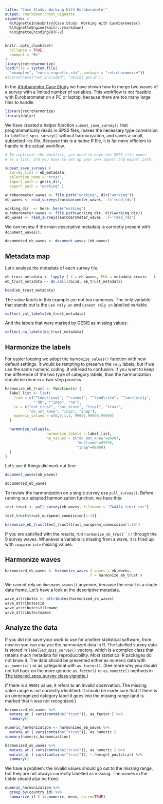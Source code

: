 ```yaml
---
title: "Case Study: Working With Eurobarometer"
output: rmarkdown::html_vignette
vignette: >
  %\VignetteIndexEntry{Case Study: Working With Eurobarometer}
  %\VignetteEngine{knitr::rmarkdown}
  %\VignetteEncoding{UTF-8}
---
```


```r
knitr::opts_chunk$set(
  collapse = TRUE,
  comment = "#>"
)
library(retroharmonize)
load(file = system.file(
  "examples", "eurob_vignette.rda", package = "retroharmonize"))
#source(here("not_included", "daniel_env.R"))
```

In the [Afrobaromter Case Study](http://retroharmonize.satellitereport.com/articles/afrobarometer.html) we have shown how to merge two waves of a survey with a limited number of variables.  This workflow is not feasible with Eurobarometer on a PC or laptop, because there are too many large files to handle. 


```r
library(retroharmonize)
library(dplyr)
```

We have created a helper function `subset_save_survey()` that programmatically reads in SPSS files, makes the necessary type conversion to `labelled_spss_survey()` without harmonization, and saves a small, subsetted `rds` file. Because this is a native R file, it is far more efficient to handle in the actual workflow.

```r
# To replicate the worklist, you need to have the SPSS file names 
# as a list, and you have to set up your own import and export path.

subset_save_surveys ( 
  survey_list = eb_metadata, 
  selection_name = "trust",
  import_path = gesis_dir, 
  export_path = "working" )

```

```r
eurobarometer_waves <- file.path("working", dir("working"))
eb_waves <- read_surveys(eurobarometer_waves, .f='read_rds')
```

```r
working_dir  <- here::here("working")
eurobarometer_waves <- file.path(working_dir, dir(working_dir))
eb_waves <- read_surveys(eurobarometer_waves, .f='read_rds')
```

We can review if the main descriptive metadata is correctly present with `document_waves()`.

```r
documented_eb_waves <- document_waves (eb_waves) 
```


## Metadata map

Let's analyze the metadata of each survey file. 

```r
eb_trust_metadata <- lapply ( X = eb_waves, FUN = metadata_create   )
eb_trust_metadata <- do.call(rbind, eb_trust_metadata)
```

```r
head(eb_trust_metadata)
```

The value labels in this example are not too numerous.  The only variable that stands out is the `Can rely on` and `Cannot rely on` labelled variable. 

```r
collect_val_labels(eb_trust_metadata)
```

And the labels that were marked by GESIS as missing values:

```r
collect_na_labels(eb_trust_metadata)
```
## Harmonize the labels

For easier looping we adopt the `harmonize_values()` function with new default settings. It would be tempting to preserve the `rely` labels, but if we use the same numeric coding, it will lead to confusion. If you want to keep the difference of the two type of category labels, than the harmonization should be done in a two-step process. 

```r
harmonize_eb_trust <- function(x) {
  label_list <- list(
    from = c("^tend\\snot", "^cannot", "^tend\\sto", "^can\\srely",
             "^dk", "^inap", "na"), 
    to = c("not_trust", "not_trust", "trust", "trust",
           "do_not_know", "inap", "inap"), 
    numeric_values = c(0,0,1,1, 99997,99999,99999)
  )

  harmonize_values(x, 
                   harmonize_labels = label_list, 
                   na_values = c("do_not_know"=99997,
                                 "declined"=99998,
                                 "inap"=99999)
  )
}
```

Let's see if things did work out fine:

```r
document_waves(eb_waves)
```
```r
documented_eb_waves
```

To review the harmonization on a single survey use `pull_survey()`. Before running our adapted harmonization function, we have this:


```r
test_trust <- pull_survey(eb_waves, filename = "ZA4414_trust.rds")
```
```r
test_trust$trust_european_commission[1:16]
```
```r
harmonize_eb_trust(test_trust$trust_european_commission[1:16])
```

If you are satisfied with the results, run `harmonize_eb_trust``()` through the 9 survey waves. Whenever a variable is missing from a wave, it is filled up with `inapproriate` missing values.

## Harmonize waves

```r
harmonized_eb_waves <- harmonize_waves ( waves = eb_waves, 
                                      .f = harmonize_eb_trust )
```

We cannot rely on `document_waves()` anymore, because the result is a single data frame. Let's have a look at the descriptive metadata.

```r
wave_attributes <- attributes(harmonized_eb_waves)
wave_attributes$id
wave_attributes$filename
wave_attributes$names
```
## Analyze the data

If you did not save your work to use for another statistical software, from now on you can analyze the harmonized data in R.  The labelled survey data is stored in `labelled_spss_survey()` vectors, which is a complex class that retains much metadata for reproducibility. Most statistical R packages do not know it. The data should be presented either as numeric data with `as_numeric()` or as categorical with `as_factor()`.  (See more why you should not fall back on the more generic `as.factor()` or `as.numeric()` methods in [The labelled_spss_survey class vignette.](http://retroharmonize.satellitereport.com/articles/labelled_spss_survey.html))

If there is a `99901` value, it refers to an invalid observation. The missing value range is not correctly identified. It should be made sure that if there is an unrecognized category label it goes into the missing range (and is marked that it was not recognized.)

```r
harmonized_eb_waves %>%
  mutate_at ( vars(contains("trust")), as_factor ) %>%
  summary()
```
```r
numeric_harmonization <- harmonized_eb_waves %>%
  mutate_at ( vars(contains("trust")), as_numeric )
summary(numeric_harmonization)
```

```r
harmonized_eb_waves %>%
  mutate_at ( vars(contains("trust")), as_numeric ) %>%
  mutate_at ( vars(contains("trust")), ~.*weight_poststrat) %>%
  summary()
```

We have a problem: the invalid values should go out to the missing range, but they are not always correctly labelled as missing. The names in the tibble should also be fixed.

```r
numeric_harmonization %>%
  group_by(country_id) %>%
  summarize_if ( is.numeric, mean, na.rm=TRUE) 
```
